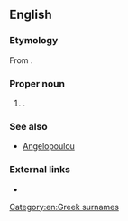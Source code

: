 ==English==

===Etymology===
From {{etyl|el}} {{term|Αγγελόπουλος|lang=el}}.

===Proper noun===
{{en-proper noun}}

# {{non-gloss definition|A transliteration of a Greek surname}}.

===See also===
* [[Angelopoulou]]

===External links===
* {{pedialite}}

[[Category:en:Greek surnames]]